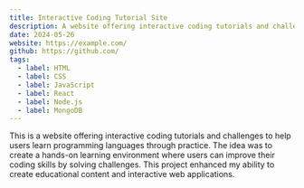 ```yaml
---
title: Interactive Coding Tutorial Site
description: A website offering interactive coding tutorials and challenges to help users learn programming languages through practice.
date: 2024-05-26
website: https://example.com/
github: https://github.com/
tags:
  - label: HTML
  - label: CSS
  - label: JavaScript
  - label: React
  - label: Node.js
  - label: MongoDB
---
```


This is a website offering interactive coding tutorials and challenges to help users learn programming languages through practice. The idea was to create a hands-on learning environment where users can improve their coding skills by solving challenges. This project enhanced my ability to create educational content and interactive web applications.